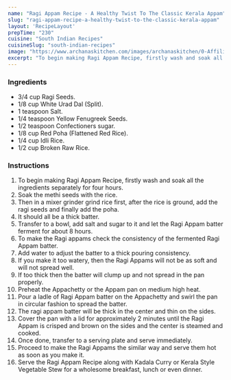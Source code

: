 ---
name: "Ragi Appam Recipe - A Healthy Twist To The Classic Kerala Appam"
slug: "ragi-appam-recipe-a-healthy-twist-to-the-classic-kerala-appam"
layout: 'RecipeLayout'
prepTime: "230"
cuisine: "South Indian Recipes"
cuisineSlug: "south-indian-recipes"
image: "https://www.archanaskitchen.com/images/archanaskitchen/0-Affiliate-Articles/Kerala_Ragi_Appam_Recipe_1_1600.jpg"
excerpt: "To begin making Ragi Appam Recipe, firstly wash and soak all the ingredients separately for four hours"
---

### Ingredients

- 3/4 cup Ragi Seeds.
- 1/8 cup White Urad Dal (Split).
- 1 teaspoon Salt.
- 1/4 teaspoon Yellow Fenugreek Seeds.
- 1/2 teaspoon Confectioners sugar.
- 1/8 cup Red Poha (Flattened Red Rice).
- 1/4 cup Idli Rice.
- 1/2 cup Broken Raw Rice.

### Instructions

1. To begin making Ragi Appam Recipe, firstly wash and soak all the ingredients separately for four hours.
1. Soak the methi seeds with the rice.
1. Then in a mixer grinder grind rice first, after the rice is ground, add the ragi seeds and finally add the poha.
1. It should all be a thick batter.
1. Transfer to a bowl, add salt and sugar to it and let the Ragi Appam batter ferment for about 8 hours.
1. To make the Ragi appams check the consistency of the fermented Ragi Appam batter.
1. Add water to adjust the batter to a thick pouring consistency.
1. If you make it too watery, then the Ragi Appams will not be as soft and will not spread well.
1. If too thick then the batter will clump up and not spread in the pan properly.
1. Preheat the Appachetty or the Appam pan on medium high heat.
1. Pour a ladle of Ragi Appam batter on the Appachetty and swirl the pan in circular fashion to spread the batter.
1. The ragi appam batter will be thick in the center and thin on the sides.
1. Cover the pan with a lid for approximately 2 minutes until the Ragi Appam is crisped and brown on the sides and the center is steamed and cooked.
1.  Once done, transfer to a serving plate and serve immediately.
1. Proceed to make the Ragi Appams the similar way and serve them hot as soon as you make it.
1. Serve the Ragi Appam Recipe along with Kadala Curry or Kerala Style Vegetable Stew for a wholesome breakfast, lunch or even dinner.
